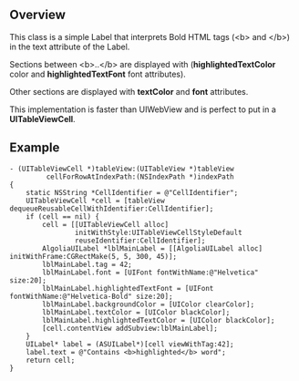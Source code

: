 == Overview ==
This class is a simple Label that interprets Bold HTML tags (&lt;b&gt; and &lt;/b&gt;) in the text attribute of the Label.

Sections between &lt;b&gt;..&lt;/b&gt; are displayed with ('''highlightedTextColor''' color and '''highlightedTextFont''' font attributes).

Other sections are displayed with '''textColor''' and '''font''' attributes.

This implementation is faster than UIWebView and is perfect to put in a '''UITableViewCell'''.

== Example ==

<pre>
- (UITableViewCell *)tableView:(UITableView *)tableView 
         cellForRowAtIndexPath:(NSIndexPath *)indexPath 
{
    static NSString *CellIdentifier = @"CellIdentifier";
    UITableViewCell *cell = [tableView dequeueReusableCellWithIdentifier:CellIdentifier];
    if (cell == nil) {
        cell = [[UITableViewCell alloc]
                initWithStyle:UITableViewCellStyleDefault
                reuseIdentifier:CellIdentifier];
        AlgoliaUILabel *lblMainLabel = [[AlgoliaUILabel alloc] initWithFrame:CGRectMake(5, 5, 300, 45)];
        lblMainLabel.tag = 42;
        lblMainLabel.font = [UIFont fontWithName:@"Helvetica" size:20];
        lblMainLabel.highlightedTextFont = [UIFont fontWithName:@"Helvetica-Bold" size:20];
        lblMainLabel.backgroundColor = [UIColor clearColor];
        lblMainLabel.textColor = [UIColor blackColor];
        lblMainLabel.highlightedTextColor = [UIColor blackColor];
        [cell.contentView addSubview:lblMainLabel];
    }
    UILabel* label = (ASUILabel*)[cell viewWithTag:42];
    label.text = @"Contains <b>highlighted</b> word";
    return cell;
}
</pre>
